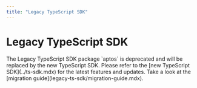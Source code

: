 ```yaml
---
title: "Legacy TypeScript SDK"
---
```





# Legacy TypeScript SDK

<Aside type="danger">
  The Legacy TypeScript SDK package `aptos` is deprecated and will be replaced by the new TypeScript SDK. Please refer to the [new TypeScript SDK](../ts-sdk.mdx) for the latest features and updates.  Take a look at the [migration guide](legacy-ts-sdk/migration-guide.mdx).
</Aside>
